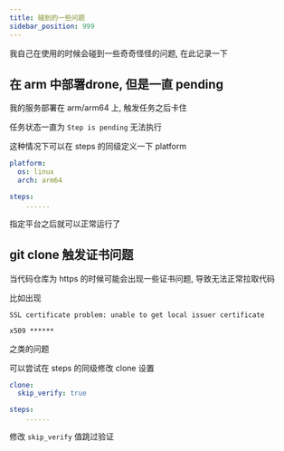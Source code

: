 ```yaml
---
title: 碰到的一些问题
sidebar_position: 999
---
```


我自己在使用的时候会碰到一些奇奇怪怪的问题, 在此记录一下

## 在 arm 中部署drone, 但是一直 pending

我的服务部署在 arm/arm64 上, 触发任务之后卡住

任务状态一直为  `Step is pending` 无法执行

这种情况下可以在 steps 的同级定义一下 platform

```yml
platform:
  os: linux
  arch: arm64

steps:
    ......
```

指定平台之后就可以正常运行了

## git clone 触发证书问题

当代码仓库为 https 的时候可能会出现一些证书问题, 导致无法正常拉取代码

比如出现

`SSL certificate problem: unable to get local issuer certificate`

`x509 ******`

之类的问题

可以尝试在 steps 的同级修改 clone 设置

```yml
clone:
  skip_verify: true

steps:
    ......
```

修改 `skip_verify` 值跳过验证








